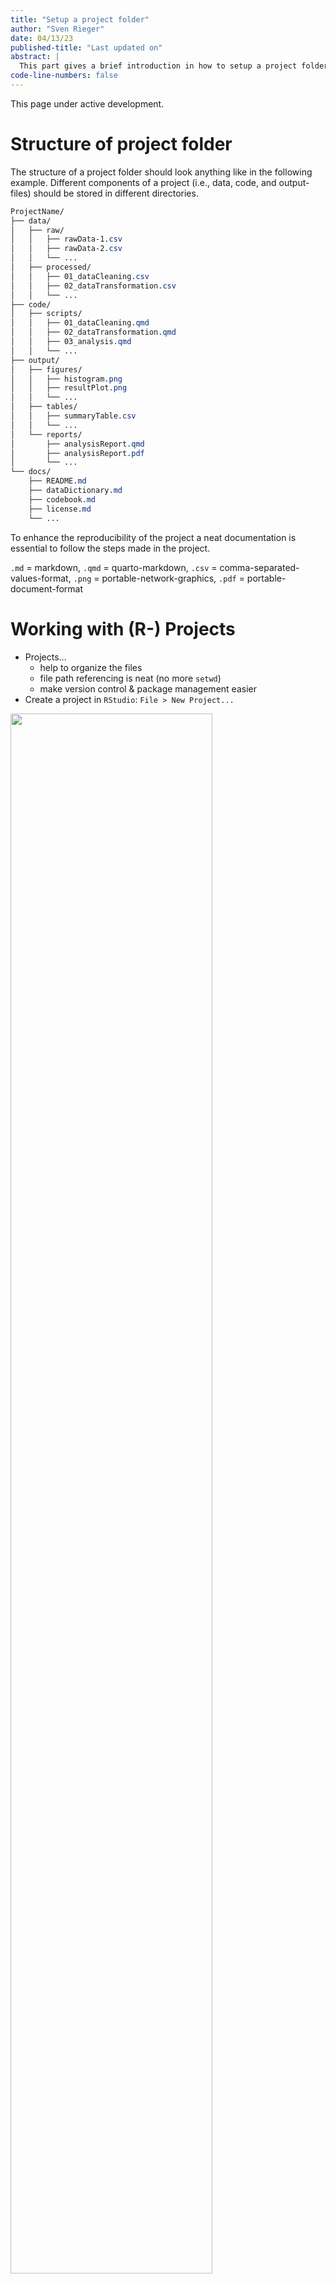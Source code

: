 ```yaml
---
title: "Setup a project folder"
author: "Sven Rieger"
date: 04/13/23
published-title: "Last updated on"
abstract: |
  This part gives a brief introduction in how to setup a project folder for any data-related projects.  
code-line-numbers: false
---
```



::: {.callout-warning}

This page under active development.

:::

# Structure of project folder {#structure-folder}

The structure of a project folder should look anything like in the following example. Different components of a project (i.e., data, code, and output-files) should be stored in different directories.

```css
ProjectName/
├── data/
│   ├── raw/
│   │   ├── rawData-1.csv
│   │   ├── rawData-2.csv
│   │   └── ...
│   ├── processed/
│   │   ├── 01_dataCleaning.csv
│   │   ├── 02_dataTransformation.csv
│   │   └── ...
├── code/
│   ├── scripts/
│   │   ├── 01_dataCleaning.qmd
│   │   ├── 02_dataTransformation.qmd
│   │   ├── 03_analysis.qmd
│   │   └── ...
├── output/
│   ├── figures/
│   │   ├── histogram.png
│   │   ├── resultPlot.png
│   │   └── ...
│   ├── tables/
│   │   ├── summaryTable.csv
│   │   └── ...
│   └── reports/
│       ├── analysisReport.qmd
│       ├── analysisReport.pdf
│       └── ...
└── docs/
    ├── README.md
    ├── dataDictionary.md
    ├── codebook.md
    ├── license.md
    └── ...
```

To enhance the reproducibility of the project a neat documentation is essential to follow the steps made in the project. 


::: aside

`.md` = markdown, `.qmd` = quarto-markdown, `.csv` = comma-separated-values-format, `.png` = portable-network-graphics, `.pdf` = portable-document-format

:::

# Working with (R-) Projects {#r-proj}

-   Projects...
    -   help to organize the files
    -   file path referencing is neat (no more `setwd`)
    -   make version control & package management easier

-   Create a project in `RStudio`: `File > New Project...`

![](../images/new-proj-wizz.PNG){fig-align="center" width=80%}

![](../images/project-type.PNG){fig-align="center" width=80%}

![](../images/name-rproj.PNG){fig-align="center" width=80%}


For all (data-related) projects, it is highly recommended to use [Git](https://git-scm.com/) as a version control system and a library/package to create reproducible environments (for `R` projects this would be, for example, the `renv` package, @R-renv).

::: aside
For more see [R for Data Science](https://r4ds.had.co.nz/workflow-projects.html) by Hadley Wickham & Garrett Grolemund.
:::

# Version control: [Git](https://git-scm.com/) {{< fa brands git-alt >}}

## What is version control and why should you use it?

Tracking and recording changes for all kind of files (within a project) over time

:::: {.columns}
::: {.column width="60%"}

::: {.fragment .fade-up fragment-index=1}
- **Backup**: Records the history of your project and allows for easy recovery of earlier versions
:::

::: {.fragment .fade-up}
- **Collaboration**: It allows multiple people to work on the same project without overwriting each other's work.
:::

::: {.fragment .fade-up}
- **Understanding & Traceability**: It helps to track why changes were made, who made them, and when
:::

:::
::: {.column width="1%"}
:::

::: {.column width="39%"}

::: {.fragment fragment-index=1}
![Time machine analogy^[Image was created with ChatGPT]](../images/chatgpt-time-machine.png){fig-align="left" width=80%}
:::

:::
::::

::: {.fragment .fade-up}
> “Track Changes” features from Microsoft Word on steroids (<https://happygitwithr.com/big-picture>)
:::

## Git basics

:::: {.columns}
::: {.column width="49.5%"}

::: {.fragment .fade-up}
1. **Repository (Repo)**: The place where your project lives. It contains all the files and the entire revision history.
:::
::: {.fragment .fade-up}
2. **Commit**: Making a commit is making a snapshot of your repository at a specific time point. Each commit records the current state of your project and has a unique identifier.
:::
::: {.fragment .fade-up}
3. **Branch**: A branch may be a separate line of project development (e.g., to try out new ideas in a isolated area). The 'main' (or previous 'master') branch is usually considered the definitive branch.
:::
:::
::: {.column width="1%"}
:::
::: {.column width="49.5%"}
::: {.fragment .fade-up}
4. **Merge**: Merging means to incorporate changes from a different branch into the the main branch.
:::
::: {.fragment .fade-up}
5. **Pull Request**: When collaborating, you make changes in your branch and then ask others to review and merge them. This request is called a pull request.
:::
::: {.fragment .fade-up}
6. **Clone**: Making a local copy of a remote repository. 
<!-- For example, creating a repo on GitHub and then clone it to a local folder on your computer. -->
:::

::: {.fragment .fade-up}
7. **Fork**: Copy a project from somebody else without affecting the original project.
:::

:::
::::

::: aside

<https://happygitwithr.com/git-intro>

:::

## Git in RStudio I

:::: {.columns}
::: {.column width="49.5%"}

![](../images/rstudio-git-I.PNG)



:::
::: {.column width="1%"}
:::

::: {.column width="49.5%"}

1. Download & install [Git](https://git-scm.com/): <https://git-scm.com/downloads>
2. Go to Tools > Global Options
3. Click Git/SVN
4. Click Enable version control interface for RStudio projects
5. If necessary, enter the path for your Git where provided.

::: {.fragment}

![](../images/rstudio-git-II.PNG)

:::


:::

::::

## Git in RStudio II

Enable it when creating a `R` project: Click 'Create a git repository'

![](../images/name-rproj.PNG)

## Combine it with GitHub {{< fa brands github >}}

GitHub provides a home for Git-based projects and allows other people to see the project 

::: aside

Happy Git and GitHub for the useR: <https://happygitwithr.com/>

:::

# The `renv` package 

What does the `renv` package [@R-renv] do to create a reproducible environment for `R` projects? 

It...

- creates a separate library for each project (instead of having one library containing the packages used in all projects) 
   
- creates a lockfile (i.e., `renv.lock`) that records metadata about all packages

- creates a `.Rprofile` file that is automatically run every time you start the project

::: {.callout-important title="No panacea for reproducibility" appearance="simple"}

`renv` does not provide help with the `R` version, `Pandoc` (R Markdown and Quarto rely on pandoc) and the operating system, versions of system libraries, compiler versions

:::

::: aside

<https://rstudio.github.io/renv/articles/renv.html>

::::

## `renv` package in R projects (within R Studio) I

Use it when creating a `R` project: Click 'Use renv with this project'

![](../images/name-rproj.PNG)

## `renv` package in R projects (within R Studio) II

Or use functions from the package to set up a project infrastructure:

```r
#| label: renv-1
#| echo: true
#| eval: false
#| output-location: column
renv::init()
```